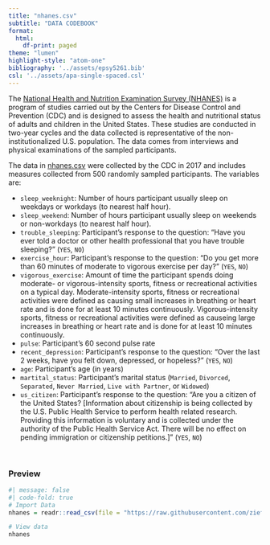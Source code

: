 ```yaml
---
title: "nhanes.csv"
subtitle: "DATA CODEBOOK"
format: 
  html:
    df-print: paged
theme: "lumen"
highlight-style: "atom-one"
bibliography: '../assets/epsy5261.bib'
csl: '../assets/apa-single-spaced.csl'
---
```




The [National Health and Nutrition Examination Survey (NHANES)](https://www.cdc.gov/nchs/nhanes) is a program of studies carried out by the Centers for Disease Control and Prevention (CDC) and is designed to assess the health and nutritional status of adults and children in the United States. These studies are conducted in two-year cycles and the data collected is representative of the non-institutionalized U.S. population. The data comes from interviews and physical examinations of the sampled participants.

The data in [nhanes.csv](https://raw.githubusercontent.com/zief0002/barbieland/main/data/nhanes.csv) were collected by the CDC in 2017 and includes measures collected from 500 randomly sampled participants. The variables are:

- `sleep_weeknight`: Number of hours participant usually sleep on weekdays or workdays (to nearest half hour).
- `sleep_weekend`: Number of hours participant usually sleep on weekends or non-workdays (to nearest half hour).
- `trouble_sleeping`: Participant's response to the question: "Have you ever told a doctor or other health professional that you have trouble sleeping?" (`YES`, `NO`)
- `exercise_hour`: Participant's response to the question: "Do you get more than 60 minutes of moderate to vigorous exercise per day?" (`YES`, `NO`)
- `vigorous_exercise`: Amount of time the participant spends doing moderate- or vigorous-intensity sports, fitness or recreational activities on a typical day. Moderate-intensity sports, fitness or recreational activities were defined as causing small increases in breathing or heart rate and is done for at least 10 minutes continuously. Vigorous-intensity sports, fitness or recreational activities were defined as causeing large increases in breathing or heart rate and is done for at least 10 minutes continuously.
- `pulse`: Participant's 60 second pulse rate
- `recent_depression`: Participant's response to the question: "Over the last 2 weeks, have you felt down, depressed, or hopeless?" (`YES`, `NO`)
- `age`: Participant's age (in years)
- `martital_status`: Participant's marital status (`Married`, `Divorced`, `Separated`, `Never Married`, `Live with Partner`, or `Widowed`)
- `us_citizen`:  Participant's response to the question: "Are you a citizen of the United States? [Information about citizenship is being collected by the U.S. Public Health Service to perform health related research. Providing this information is voluntary and is collected under the authority of the Public Health Service Act. There will be no effect on pending immigration or citizenship petitions.]" (`YES`, `NO`)


<br />


### Preview

```r
#| message: false
#| code-fold: true
# Import Data
nhanes = readr::read_csv(file = "https://raw.githubusercontent.com/zief0002/barbieland/main/data/nhanes.csv")

# View data
nhanes
```

<br />


<!-- ### References -->




